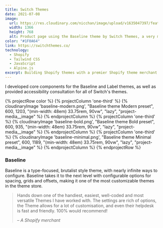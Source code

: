 ```yaml
---
title: Switch Themes
date: 2021-07-08
image:
  url: https://res.cloudinary.com/nicchan/image/upload/v1635047397/featured-switch-themes.png
  width: 1366
  height: 768
  alt: Product page using the Baseline theme by Switch Themes, a very minimal, brutalist inspired theme.
color: "#1F0A64"
link: https://switchthemes.co/
technology:
  - Shopify
  - Tailwind CSS
  - JavaScript
  - Alpine.js
excerpt: Building Shopify themes with a premier Shopify theme merchant.
---
```


I developed core components for the Baseline and Label themes, as well as
provided accessibility consultation for all of Switch's themes.

{% projectRow color %}
{% projectColumn 'one-third' %}
{% cloudinaryImage
      'baseline-modern.png',
      "Baseline theme Modern preset",
      600,
      1203,
      "(min-width: 48em) 33.75rem, 90vw",
      "lazy",
      "project-media__image" %}
{% endprojectColumn %}
{% projectColumn 'one-third' %}
{% cloudinaryImage
      'baseline-bold.png',
      "Baseline theme Bold preset",
      600,
      935,
      "(min-width: 48em) 33.75rem, 90vw",
      "lazy",
      "project-media__image" %}
{% endprojectColumn %}
{% projectColumn 'one-third' %}
{% cloudinaryImage
      'baseline-minimal.png',
      "Baseline theme Minimal preset",
      600,
      1189,
      "(min-width: 48em) 33.75rem, 90vw",
      "lazy",
      "project-media__image" %}
{% endprojectColumn %}
{% endprojectRow %}

<h3>Baseline</h3>
<p>
	Baseline is a type-focused, brutalist style theme, with nearly infinite ways
	to configure. Baseline takes it to the next level with configurable options
	for spacing, grids and offsets, making it one of the most customizable themes
	in the theme store.
</p>

<blockquote class="testimonial">
	<p class="testimonial__text">
		Hands down one of the handiest, easiest, well-coded and most versatile
		Themes I have worked with. The settings are rich of options, the Theme
		allows for a lot of customisation, and even their helpdesk is fast and
		friendly. 100% would recommend!
	</p>
	<cite class="testimonial__author">– A Shopify merchant</cite>
</blockquote>
